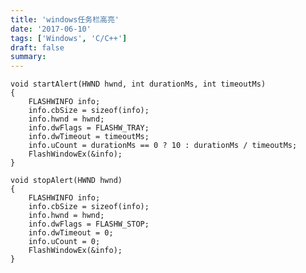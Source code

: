```yaml
---
title: 'windows任务栏高亮'
date: '2017-06-10'
tags: ['Windows', 'C/C++']
draft: false
summary: 
---
```


```
void startAlert(HWND hwnd, int durationMs, int timeoutMs)
{
    FLASHWINFO info;
    info.cbSize = sizeof(info);
    info.hwnd = hwnd;
    info.dwFlags = FLASHW_TRAY;
    info.dwTimeout = timeoutMs;
    info.uCount = durationMs == 0 ? 10 : durationMs / timeoutMs;
    FlashWindowEx(&info);
}

void stopAlert(HWND hwnd)
{
    FLASHWINFO info;
    info.cbSize = sizeof(info);
    info.hwnd = hwnd;
    info.dwFlags = FLASHW_STOP;
    info.dwTimeout = 0;
    info.uCount = 0;
    FlashWindowEx(&info);
}

```